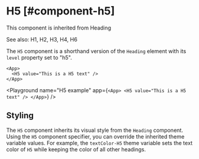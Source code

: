 
# H5 [#component-h5]

This component is inherited from <SmartLink href="/components/Heading">Heading</SmartLink>

See also: <SmartLink href="/components/H1">H1</SmartLink>, <SmartLink href="/components/H2">H2</SmartLink>, <SmartLink href="/components/H3">H3</SmartLink>, <SmartLink href="/components/H4">H4</SmartLink>, <SmartLink href="/components/H6">H6</SmartLink>

The `H5` component is a shorthand version of the `Heading` element with its `level` property set to "h5".

```ueml copy
<App>
  <H5 value="This is a H5 text" />
</App>
```

<Playground
  name="H5 example"
  app={`
  <App>
    <H5 value="This is a H5 text" />
  </App>
  `}
/>

## Styling

The `H5` component inherits its visual style from the `Heading` component.
Using the `H5` component specifier, you can override the inherited theme variable values.
For example, the `textColor-H5` theme variable sets the text color of `H5` while keeping the color of all other headings.


